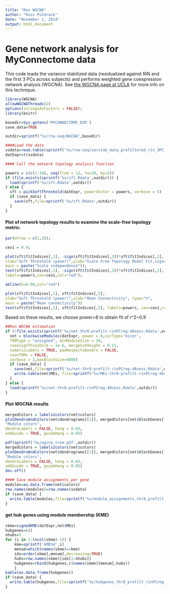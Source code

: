 ```yaml
---
title: "Run WGCNA"
author: "Russ Poldrack"
date: "November 1, 2014"
output: html_document
---
```


# Gene network analysis for MyConnectome data

This code loads the variance stabilized data (residualized against RIN and the first 3 PCs across subjects) and performs weighted gene coexpression network analysis (WGCNA).  See [the WGCNA page at UCLA](http://labs.genetics.ucla.edu/horvath/CoexpressionNetwork/) for more info on this technique.

```r
library(WGCNA)
allowWGCNAThreads(2)
options(stringsAsFactors = FALSE);
library(knitr)

basedir=Sys.getenv('MYCONNECTOME_DIR')
save_data=TRUE

outdir=sprintf("%s/rna-seq/WGCNA",basedir)

####Load the data
vsdata=read.table(sprintf('%s/rna-seq/varstab_data_prefiltered_rin_3PC_regressed.txt',basedir) )
datExpr=t(vsdata)
```


```r
#### Call the network topology analysis function

powers = c(c(1:10), seq(from = 12, to=20, by=2))
if (file.exists(sprintf('%s/sft.Rdata',outdir))) {
  load(sprintf('%s/sft.Rdata',outdir))
} else {
  sft = pickSoftThreshold(datExpr, powerVector = powers, verbose = 5)
  if (save_data) {
    save(sft,file=sprintf('%s/sft.Rdata',outdir))
  }
}
```

#### Plot of network topology results to examine the scale-free topology metric:

```r
par(mfrow = c(1,2));

cex1 = 0.9;

plot(sft$fitIndices[,1], -sign(sft$fitIndices[,3])*sft$fitIndices[,2],
xlab="Soft Threshold (power)",ylab="Scale Free Topology Model Fit,signed R^2",type="n",
main = paste("Scale independence"));
text(sft$fitIndices[,1], -sign(sft$fitIndices[,3])*sft$fitIndices[,2],
labels=powers,cex=cex1,col="red");

abline(h=0.90,col="red")

plot(sft$fitIndices[,1], sft$fitIndices[,5],
xlab="Soft Threshold (power)",ylab="Mean Connectivity", type="n",
main = paste("Mean connectivity"))
text(sft$fitIndices[,1], sft$fitIndices[,5], labels=powers, cex=cex1,col="red")


```

Based on these results, we choose power=8 to obtain fit of r^2~0.9


```r
##Run WGCNA estimation
if (!file.exists(sprintf('%s/net-thr8-prefilt-rinPCreg-48sess.Rdata',outdir))) {
  net = blockwiseModules(datExpr, power = 8,corType='bicor',
  TOMType = "unsigned", minModuleSize = 20,
  reassignThreshold = 1e-6, mergeCutHeight = 0.15,
  numericLabels = TRUE, pamRespectsDendro = FALSE,
  saveTOMs = FALSE,
  verbose = 3,maxBlockSize=4000)
  if (save_data) {
    save(net,file=sprintf('%s/net-thr8-prefilt-rinPCreg-48sess.Rdata',outdir))
    write.table(net$MEs, file=sprintf('%s/MEs-thr8-prefilt-rinPCreg-48sess.txt',outdir),row.names=FALSE,col.names=TRUE)
  }
} else {
  load(sprintf('%s/net-thr8-prefilt-rinPCreg-48sess.Rdata',outdir))
}


```

#### Plot WGCNA results

```r

mergedColors = labels2colors(net$colors)
plotDendroAndColors(net$dendrograms[[1]], mergedColors[net$blockGenes[[1]]],
"Module colors",
dendroLabels = FALSE, hang = 0.03,
addGuide = TRUE, guideHang = 0.05)

pdf(sprintf('%s/wgcna_tree.pdf',outdir))
mergedColors = labels2colors(net$colors)
plotDendroAndColors(net$dendrograms[[1]], mergedColors[net$blockGenes[[1]]],
"Module colors",
dendroLabels = FALSE, hang = 0.03,
addGuide = TRUE, guideHang = 0.05)
dev.off()

```



```r
#### Save module assignments per gene
modules=as.data.frame(net$colors)
row.names(modules)=row.names(vsdata)
if (save_data) {
  write.table(modules,file=sprintf('%s/module_assignments_thr8_prefilt_rinPCreg.txt',outdir),col.names=FALSE,row.names=TRUE,quote=FALSE)
}
```

#### get hub genes using module membership (KME)

```r
skme=signedKME(datExpr,net$MEs)
hubgenes=c()
nhubs=5
for (i in 1:(ncol(skme)-1)) {
	kme=sprintf('kME%d',i)
	menum=which(names(skme)==kme)
	idx=order(skme[,menum],decreasing=TRUE)
	hubs=row.names(skme)[idx[1:nhubs]]
	hubgenes=rbind(hubgenes,c(names(skme)[menum],hubs))
	}
kable(as.data.frame(hubgenes))
if (save_data) {
  write.table(hubgenes,file=sprintf('%s/hubgenes_thr8_prefilt_rinPCreg.txt',outdir),col.names=FALSE,row.names=TRUE,quote=FALSE)
}


```

